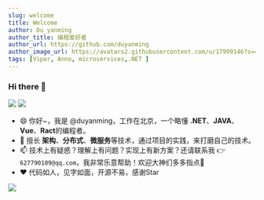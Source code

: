 ```yaml
---
slug: welcome
title: Welcome
author: Du yanming
author_title: 编程爱好者
author_url: https://github.com/duyanming
author_image_url: https://avatars2.githubusercontent.com/u/17999146?s=400&u=fb7644693aab6536db3fbe22d4b40cdb95c85eb4&v=4
tags: [Viper, Anno, microservices,.NET ]
---
```


### Hi there 👋

<p float="left">
  <img src="https://github-readme-stats.vercel.app/api?username=duyanming&show_icons=true&icon_color=CE1D2D&text_color=718096&bg_color=ffffff&count_private=true" />
  <img src="https://github-readme-stats.vercel.app/api/top-langs/?username=duyanming&layout=compact" /> 
</p>

- 😄 你好~，我是 @duyanming，工作在北京，一个略懂 **.NET**、**JAVA**、**Vue**、**Ract**的编程者。
- 🌱 擅长 **架构**、**分布式**、**微服务**等技术，通过项目的实践，来打磨自己的技术。
- 📫 技术上有疑惑？理解上有问题？实现上有新方案？还请联系我 👉 `627790109@qq.com`，我非常乐意帮助！欢迎大神们多多指点🙏
- ♥️ 代码如人，见字如面，开源不易，感谢Star 
<p float="left" style={{width:"100%",textAlign:"center"}}>
<img src="/img/qq.png"/>
</p>
